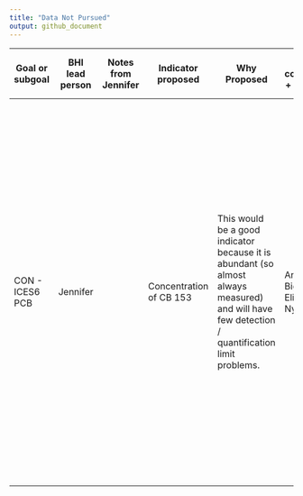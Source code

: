 ```yaml
---
title: "Data Not Pursued"
output: github_document
---
```



| Goal or subgoal 	| BHI lead person 	| Notes from Jennifer 	| Indicator proposed 	| Why Proposed 	| Key contacts + emails 	| Reason for not including in BHI 	| Notes 	|
|-------- |------- |---------------------	|-------------------------	|------------------------------------------------------------------------------------------------------------------------------------------------	|---------------------------------	|----------------------------------------------------------------	|---------------------------------------------------------------------------------------------------------------------------------------------------------------------------------------------------------------------------------------------------------------------------------------------------------------------------------------------------------------------------------------------------------------------------------------------------------------------------------------------------------------------------------------------------------	|
| CON - ICES6 PCB 	| Jennifer 	|  	| Concentration of CB 153 	| This would be a good indicator because it is abundant (so almost always measured) and will have few detection / quantification limit problems. 	| Anders Bignet, Elisabeth Nyberg 	| This is not an indicator for human health used by EU or HELCOM 	| However, OSPAR as individual CB thresholds. [OSPAR background](http://qsr2010.ospar.org/media/assessments/p00390_supplements/p00461_Background_Doc_CEMP_Assessmt_Criteria_Haz_Subs.pdf).  Table 1, p.14: Blue range = Status is acceptable. Concentrations are close to background or zero, i.e. the ultimate aim of the OSPAR Strategy for Hazardous Substances has been achieved.   Table 5c. Blue < BAC  = CB153 0.2 μg/kg wet weight. *(this number differs in what is summarized for this report in the HELCOM core indicator document from 2013)* 	|


